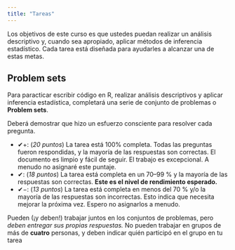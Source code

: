 ```yaml
---
title: "Tareas"
---
```


Los objetivos de este curso es que ustedes puedan realizar un análisis descriptivo y, cuando sea apropiado, aplicar métodos de inferencia estadístico. Cada tarea está diseñada para ayudarles a alcanzar una de estas metas.


## Problem sets


Para paracticar escribir código en R, realizar análisis descriptivos y aplicar inferencia estadística, completará una serie de conjunto de problemas o **Problem sets**.

Deberá demostrar que hizo un esfuerzo consciente para resolver cada pregunta. 

- ✔+: (*20 puntos*) La tarea está 100% completa. Todas las preguntas fueron  respondidas, y la mayoría de las respuestas son correctas. El documento es limpio y fácil de seguir. El trabajo es excepcional. A menudo no asignaré este puntaje.
- ✔: (*18 puntos*) La tarea está completa en un 70–99 % y la mayoría de las respuestas son correctas. **Este es el nivel de rendimiento esperado.**
- ✔−: (*13 puntos*) La tarea está completa en menos del 70 % y/o la mayoría de las respuestas son incorrectas. Esto indica que necesita mejorar la próxima vez. Espero no asignarlos a menudo.

Pueden (¡y deben!) trabajar juntos en los conjuntos de problemas, pero *deben entregar sus propias respuestas.* No pueden trabajar en grupos de más de **cuatro** personas, y deben indicar quién participó en el grupo en tu tarea
